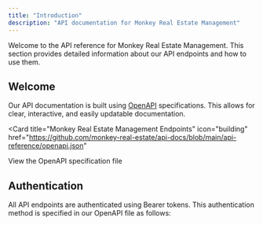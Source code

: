 ```yaml
---
title: "Introduction"
description: "API documentation for Monkey Real Estate Management"
---
```


<Note>
  Welcome to the API reference for Monkey Real Estate Management. This section
  provides detailed information about our API endpoints and how to use them.
</Note>

## Welcome

Our API documentation is built using [OpenAPI](https://mintlify.com/docs/api-playground/openapi/setup) specifications. This allows for clear, interactive, and easily updatable documentation.

<Card
  title="Monkey Real Estate Management Endpoints"
  icon="building"
  href="https://github.com/monkey-real-estate/api-docs/blob/main/api-reference/openapi.json"
>
  View the OpenAPI specification file
</Card>

## Authentication

All API endpoints are authenticated using Bearer tokens. This authentication method is specified in our OpenAPI file as follows:
